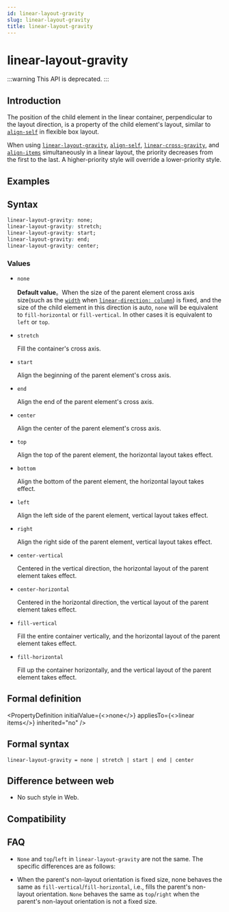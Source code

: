```yaml
---
id: linear-layout-gravity
slug: linear-layout-gravity
title: linear-layout-gravity
---
```



# <Deprecated /> linear-layout-gravity

:::warning
This API is deprecated.
:::

## Introduction

The position of the child element in the linear container, perpendicular to the layout direction, is a property of the child element's layout, similar to [`align-self`](./align-self.mdx) in flexible box layout.

When using [`linear-layout-gravity`](./linear-layout-gravity.mdx), [`align-self`](./align-self.mdx), [`linear-cross-gravity`](./linear-cross-gravity.mdx), and [`align-items`](./align-items.mdx) simultaneously in a linear layout, the priority decreases from the first to the last. A higher-priority style will override a lower-priority style.

## Examples


<Go
  example="css-api"
  defaultFile="src/linear-layout-gravity/App.tsx"
  img="/assets/doc/css/linear-layout-gravity.png"
  defaultEntryFile="dist/linear-layout-gravity.lynx.bundle"
  entry="src/linear-layout-gravity"
/>

## Syntax

```css
linear-layout-gravity: none;
linear-layout-gravity: stretch;
linear-layout-gravity: start;
linear-layout-gravity: end;
linear-layout-gravity: center;
```

### Values

- `none`

  **Default value**。When the size of the parent element cross axis size(such as the [`width`](./width) when [`linear-direction: column`](./linear-direction)) is fixed, and the size of the child element in this direction is auto, `none` will be equivalent to `fill-horizontal` or `fill-vertical`. In other cases it is equivalent to `left` or `top`.

- `stretch`

  Fill the container's cross axis.

- `start`

  Align the beginning of the parent element's cross axis.

- `end`

  Align the end of the parent element's cross axis.

- `center`

  Align the center of the parent element's cross axis.

- `top` <Deprecated/>

  Align the top of the parent element, the horizontal layout takes effect.

- `bottom` <Deprecated/>

  Align the bottom of the parent element, the horizontal layout takes effect.

- `left` <Deprecated/>

  Align the left side of the parent element, vertical layout takes effect.

- `right` <Deprecated/>

  Align the right side of the parent element, vertical layout takes effect.

- `center-vertical` <Deprecated/>

  Centered in the vertical direction, the horizontal layout of the parent element takes effect.

- `center-horizontal` <Deprecated/>

  Centered in the horizontal direction, the vertical layout of the parent element takes effect.

- `fill-vertical` <Deprecated/>

  Fill the entire container vertically, and the horizontal layout of the parent element takes effect.

- `fill-horizontal` <Deprecated/>

  Fill up the container horizontally, and the vertical layout of the parent element takes effect.

## Formal definition


<PropertyDefinition
  initialValue={<>none</>}
  appliesTo={<>linear items</>}
  inherited="no"
/>

## Formal syntax

```
linear-layout-gravity = none | stretch | start | end | center
```

## Difference between web

- No such style in Web.

## Compatibility


<LegacyCompatTable metadata="css/properties/linear-layout-gravity" />

## FAQ

- `None` and `top`/`left` in `linear-layout-gravity` are not the same. The specific differences are as follows:

- When the parent's non-layout orientation is fixed size, none behaves the same as `fill-vertical`/`fill-horizontal`, i.e., fills the parent's non-layout orientation.
  `None` behaves the same as `top`/`right` when the parent's non-layout orientation is not a fixed size.
